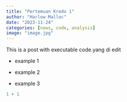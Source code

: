 ```yaml
---
title: "Pertemuan Kredo 1"
author: "Harlow Malloc"
date: "2023-11-24"
categories: [news, code, analysis]
image: "image.jpg"
---
```


This is a post with executable code.yang di edit

-   example 1

-   example 2

-   example 3

```r
1 + 1
```
